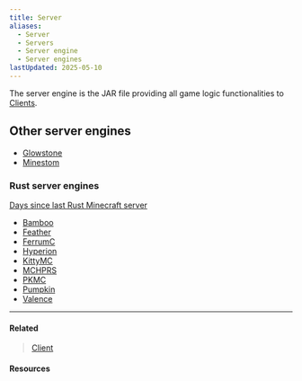 ```yaml
---
title: Server
aliases:
  - Server
  - Servers
  - Server engine
  - Server engines
lastUpdated: 2025-05-10
---
```



The server engine is the JAR file providing all game logic functionalities to [Clients](/client).

## Other server engines
- [Glowstone](https://glowstone.net)
- [Minestom](https://minestom.net)

### Rust server engines
[Days since last Rust Minecraft server](https://dayssincelastrustmcserver.com)

- [Bamboo](https://github.com/macmv/bamboo)
- [Feather](https://github.com/feather-rs/feather)
- [FerrumC](https://github.com/ferrumc-rs/ferrumc)
- [Hyperion](https://hyperion.rs)
- [KittyMC](https://github.com/Kek5chen/kittymc)
- [MCHPRS](https://github.com/MCHPR/MCHPRS)
- [PKMC](https://github.com/Vulae/pkmc)
- [Pumpkin](/pumpkin)
- [Valence](https://valence.rs)

---

#### Related

> [Client](/client)

#### Resources

<Yb src="https://www.youtube.com/embed/meup98Okxwk" />

<Wiki path="w/Server.jar" />
<Wiki path="w/Protocol?oldid=2772350" name="Protocol" />